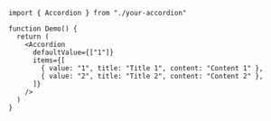 ```tsx
import { Accordion } from "./your-accordion"

function Demo() {
  return (
    <Accordion
      defaultValue={["1"]}
      items={[
        { value: "1", title: "Title 1", content: "Content 1" },
        { value: "2", title: "Title 2", content: "Content 2" },
      ]}
    />
  )
}
```
